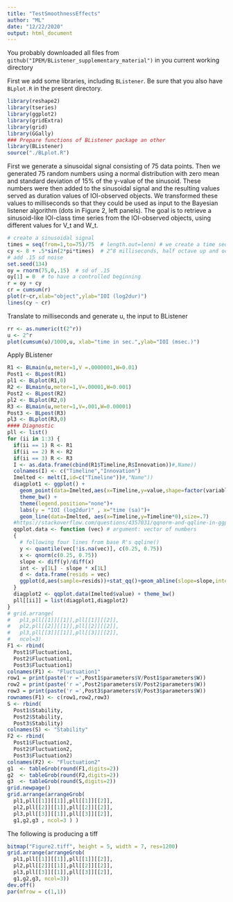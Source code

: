 ```yaml
---
title: "TestSmoothnessEffects"
author: "ML"
date: "12/22/2020"
output: html_document
---
```


You probably downloaded all files from 
`github("IPEM/BListener_supplementary_material")`
in you current working directory

First we add some libraries, including `BListener`.
Be sure that you also have `BLplot.R` in the present directory.

```r
library(reshape2)
library(tseries)
library(ggplot2)
library(gridExtra)
library(grid)
library(GGally)
### Prepare functions of BListener package an other
library(BListener)
source("./BLplot.R")
```

First we generate a sinusoidal signal consisting of 75 data points. Then we generated 75 random numbers using a normal distribution with zero mean and standard deviation of 15% of the y-value of the sinusoid. These numbers were then added to the sinusoidal signal and the resulting values served as duration values of IOI-observed objects. We transformed these values to milliseconds so that they could be used as input to the Bayesian listener algorithm (dots in Figure 2, left panels). The goal is to retrieve a sinusoid-like IOI-class time series from the IOI-observed objects, using different values for V_t and W_t.

```r
# create a sinusoidal signal
times = seq(from=1,to=75)/75  # length.out=lenn) # we create a time sequence
cy <- 8 + .5*sin(2*pi*times)  # 2^8 milliseconds, half octave up and octave half down in log2dur
# add .15 sd noise
set.seed(134)
oy = rnorm(75,0,.15)  # sd of .15
oy[1] = 0  # to have a controlled beginning
r = oy + cy
cr = cumsum(r)
plot(r~cr,xlab="object",ylab="IOI (log2dur)")
lines(cy ~ cr)
```

Translate to milliseconds and generate u, the input to BListener
```r
rr <- as.numeric(t(2^r))
u <- 2^r
plot(cumsum(u)/1000,u, xlab="time in sec.",ylab="IOI (msec.)")
```

Apply BListener
```r
R1 <- BLmain(u,meter=1,V =.0000001,W=0.01)
Post1 <- BLpost(R1)
pl1 <- BLplot(R1,0)
R2 <- BLmain(u,meter=1,V=.00001,W=0.001)
Post2 <- BLpost(R2)
pl2 <- BLplot(R2,0)
R3 <- BLmain(u,meter=1,V=.001,W=0.00001)
Post3 <- BLpost(R3)
pl3 <- BLplot(R3,0)
#### Diagnostic 
pll <- list()
for (ii in 1:3) {
  if(ii == 1) R <- R1
  if(ii == 2) R <- R2
  if(ii == 3) R <- R3
  I <- as.data.frame(cbind(R1$Timeline,R$Innovation))#,Name))
  colnames(I) <- c("Timeline","Innovation")
  Imelted <- melt(I,id=c("Timeline"))#,"Name"))
  diagplot1 <- ggplot() + 
    geom_point(data=Imelted,aes(x=Timeline,y=value,shape=factor(variable)),size=1.5) +
    theme_bw() +
    theme(legend.position="none")+
    labs(y = "IOI (log2dur)" , x="time (sa)")+
    geom_line(data=Imelted, aes(x=Timeline,y=Timeline*0),size=.7)
  #https://stackoverflow.com/questions/4357031/qqnorm-and-qqline-in-ggplot2
  qqplot.data <- function (vec) # argument: vector of numbers
  {
    # following four lines from base R's qqline()
    y <- quantile(vec[!is.na(vec)], c(0.25, 0.75))
    x <- qnorm(c(0.25, 0.75))
    slope <- diff(y)/diff(x)
    int <- y[1L] - slope * x[1L]
    d <- data.frame(resids = vec)
    ggplot(d,aes(sample=resids))+stat_qq()+geom_abline(slope=slope,intercept=int)
  }
  diagplot2 <- qqplot.data(Imelted$value) + theme_bw()
  pll[[ii]] = list(diagplot1,diagplot2)
}
# grid.arrange(
#   pl1,pll[[1]][[1]],pll[[1]][[2]],
#   pl2,pll[[2]][[1]],pll[[2]][[2]],
#   pl3,pll[[3]][[1]],pll[[3]][[2]],
#   ncol=3)
F1 <- rbind(
  Post1$Fluctuation1,
  Post2$Fluctuation1,
  Post3$Fluctuation1)
colnames(F1) <- "Fluctuation1"
row1 = print(paste('r =',Post1$parameters$V/Post1$parameters$W))
row2 = print(paste('r =',Post2$parameters$V/Post2$parameters$W))
row3 = print(paste('r =',Post3$parameters$V/Post3$parameters$W))
rownames(F1) <- c(row1,row2,row3)
S <- rbind(
  Post1$Stability,
  Post2$Stability,
  Post3$Stability)
colnames(S) <- "Stability"
F2 <- rbind(
  Post1$Fluctuation2,
  Post2$Fluctuation2,
  Post3$Fluctuation2)
colnames(F2) <- "Fluctuation2"
g1  <- tableGrob(round(F1,digits=2))
g2  <- tableGrob(round(F2,digits=2))
g3  <- tableGrob(round(S,digits=2))
grid.newpage()
grid.arrange(arrangeGrob(
  pl1,pll[[1]][[1]],pll[[1]][[2]],
  pl2,pll[[2]][[1]],pll[[2]][[2]],
  pl3,pll[[3]][[1]],pll[[3]][[2]],
  g1,g2,g3 , ncol=3 ) )
```

The following is  producing a tiff

```r
bitmap("Figure2.tiff", height = 5, width = 7, res=1200)
grid.arrange(arrangeGrob(
  pl1,pll[[1]][[1]],pll[[1]][[2]],
  pl2,pll[[2]][[1]],pll[[2]][[2]],
  pl3,pll[[3]][[1]],pll[[3]][[2]],
  g1,g2,g3, ncol=3))
dev.off()
par(mfrow = c(1,1))
```
